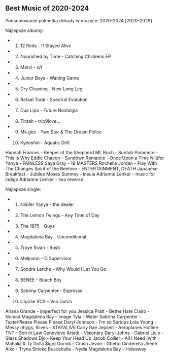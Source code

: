 ## Best Music of 2020-2024

Podsumowanie półmetka dekady w muzyce: 2020-2024 [2020-2029] 

Najlepsze albumy:

- 1. 12 Rods - If Stayed Alive
- 2. Nourished by Time - Catching Chickens EP
- 3. Marci - s/t
- 4. Junior Boys - Waiting Game
- 5. Dry Cleaning - New Long Leg
- 6. Rafael Toral - Spectral Evolution
- 7. Dua Lipa - Future Nostalgia
- 8. Tirzah - trip9love...
- 9. Mk.gee - Two Star & The Dream Police
- 10. Kyeoshin - Aquatic Drill

Hannah Frances - Keeper of the Shepherd
ML Buch - Suntub
Paramore - This Is Why
Eddie Chacon - Sundown
Romance - Once Upon a Time
Nilüfer Yanya - PAINLESS
Saya Gray - 19 MASTERS
Rochelle Jordan - Play With The Changes
Spirit of the Beehive - ENTERTAINMENT, DEATH
Japanese Breakfast -  Jubilee
Moses Sumney - insula
Adrianne Lenker - music for indigo
Adrianne Lenker - two reverse

Najlepsze single:

- 1. Nilüfer Yanya - the dealer
- 2. The Lemon Twings - Any Time of Day
- 3. The 1975 - Guys
- 4. Magdalena Bay - Unconditional
- 5. Troye Sivan - Rush
- 6. Meljoann - O Supervisor
- 7. Sondre Lerche - Why Would I Let You Go
- 8. BENEE - Beach Boy
- 9. Sabrina Carpenter - Espresso
- 10. Charlie XCX - Von Dutch 

Ariana Grande - imperfect for you
Jessica Pratt - Better Hate
Clairo - Nomad
Magdalena Bay - Image
Tyla - Water
Sabrina Carpenter - Taste/Please Please Please
Daryl Johnson - I'm so Serious
Lola Young - Messy
nhygs, 9lives - XTAYALIVE
Carly Rae Jepsen - Aeroplanes
Hotline TNT - Son In Law
Genevieve Artadi - Visionary
Daryl Johns - Gabriel
Liv.e - Glass Shadows
Djo - Keep Your Head Up
Jacob Collier - All I Need (with Mahalia & Ty Dolla $ign)
Dornik - Crush
Jevon - Ghetto Cinderella
Jhené Aiko - Tryna Smoke
Buscabulla - Nydia
Magdalena Bay - Hideaway

